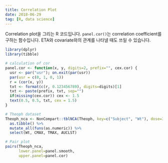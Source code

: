 ```yaml
---
title: Correlation Plot
date: 2018-06-29
tag: [R, data science]
---
```


Correlation plot을 그리는 R 코드입니다. 
`panel.cor()`는 correlation coefficient를 구하는 함수입니다.
ETA와 covariate와의 관계를 나타낼 때도 쓰일 수 있습니다.

```r
library(dplyr)
library(tibble)

# calculation of cor
panel.cor <- function(x, y, digits=2, prefix="", cex.cor) {
  usr <- par("usr"); on.exit(par(usr))
  par(usr = c(0, 1, 0, 1))
  r = (cor(x, y))
  txt <- format(c(r, 0.123456789), digits=digits)[1]
  txt <- paste(prefix, txt, sep="")
  if(missing(cex.cor)) cex <- 1.5
  text(0.5, 0.5, txt, cex = 1.5)
}

# Theoph dataset
Theoph_nca <- NonCompart::tblNCA(Theoph, key=c("Subject", "Wt"), dose=320, concUnit="mg/L") %>% 
  as.tibble() %>%
  mutate_all(funs(as.numeric)) %>% 
  select(Wt, CMAX, TMAX, AUCLST)

# Pair plot
pairs(Theoph_nca, 
      lower.panel=panel.smooth, 
      upper.panel=panel.cor) 
```
